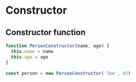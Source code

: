 # Constructor

## Constructor function

```js
function PersonConstructor(name, age) {
  this.name = name
  this.age = age
}

const person = new PersonConstructor('Joe', 45)
```
